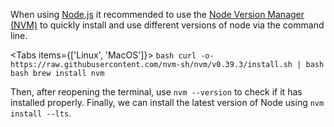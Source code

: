 
When using [Node.js](https://nodejs.org/) it recommended to use the [Node Version Manager (NVM)](https://github.com/nvm-sh/nvm) to quickly install and use different versions of node via the command line.

<Tabs items={['Linux', 'MacOS']}>
    <Tab>
        ```bash
        curl -o- https://raw.githubusercontent.com/nvm-sh/nvm/v0.39.3/install.sh | bash
        ```
    </Tab>
    <Tab>
        ```bash
        brew install nvm
        ```
    </Tab>
</Tabs>

Then, after reopening the terminal, use `nvm --version` to check if it has installed properly. Finally, we can install the latest version of Node using `nvm install --lts`.

